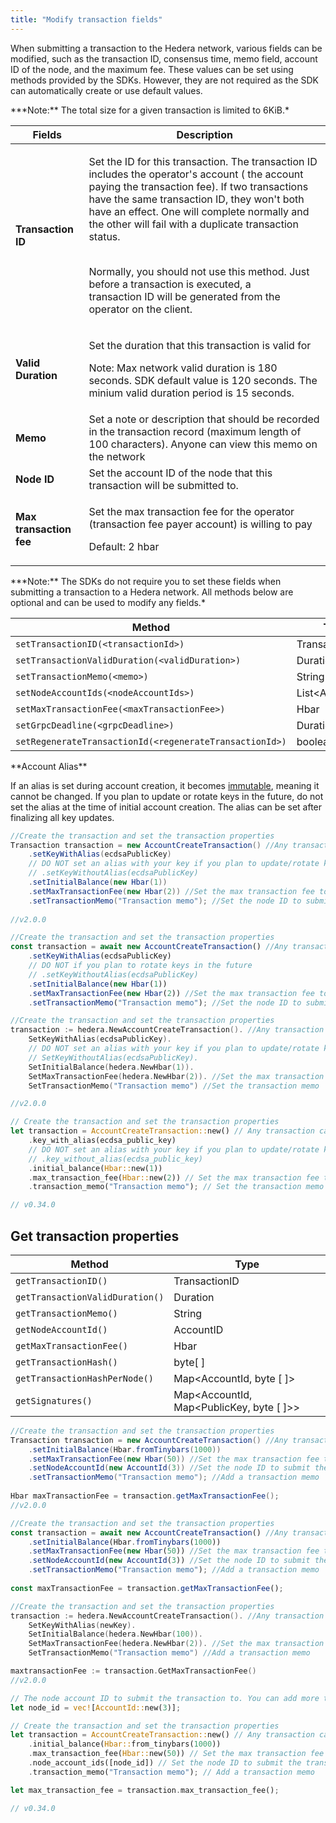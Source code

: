```yaml
---
title: "Modify transaction fields"
---
```



When submitting a transaction to the Hedera network, various fields can be modified, such as the transaction ID, consensus time, memo field, account ID of the node, and the maximum fee. These values can be set using methods provided by the SDKs. However, they are not required as the SDK can automatically create or use default values.

<Info>
***Note:** The total size for a given transaction is limited to 6KiB.*
</Info>

| **Fields**              | **Description**                                                                                                                                                                                                                                                                                                                                                                                                                                                                   |
| ----------------------- | --------------------------------------------------------------------------------------------------------------------------------------------------------------------------------------------------------------------------------------------------------------------------------------------------------------------------------------------------------------------------------------------------------------------------------------------------------------------------------- |
| **Transaction ID**      | <p>Set the ID for this transaction. The transaction ID includes the operator's account ( the account paying the transaction fee). If two transactions have the same transaction ID, they won't both have an effect. One will complete normally and the other will fail with a duplicate transaction status.</p><p><br/>Normally, you should not use this method. Just before a transaction is executed, a<br/>transaction ID will be generated from the operator on the client.</p> |
| **Valid Duration**      | <p>Set the duration that this transaction is valid for</p><p>Note: Max network valid duration is 180 seconds. SDK default value is 120 seconds. The minium valid duration period is 15 seconds.</p>                                                                                                                                                                                                                                                                               |
| **Memo**                | Set a note or description that should be recorded in the transaction record (maximum length of 100 characters). Anyone can view this memo on the network                                                                                                                                                                                                                                                                                                                          |
| **Node ID**             | Set the account ID of the node that this transaction will be submitted to.                                                                                                                                                                                                                                                                                                                                                                                                        |
| **Max transaction fee** | <p>Set the max transaction fee for the operator (transaction fee payer account) is willing to pay</p><p>Default: 2 hbar</p>                                                                                                                                                                                                                                                                                                                                                       |

<Info>
***Note:** The SDKs do not require you to set these fields when submitting a transaction to a Hedera network. All methods below are optional and can be used to modify any fields.*
</Info>

<table><thead><tr><th>Method</th><th>Type</th></tr></thead><tbody><tr><td><code>setTransactionID(&#x3C;transactionId>)</code></td><td>TransactionID</td></tr><tr><td><code>setTransactionValidDuration(&#x3C;validDuration>)</code></td><td>Duration</td></tr><tr><td><code>setTransactionMemo(&#x3C;memo>)</code></td><td>String</td></tr><tr><td><code>setNodeAccountIds(&#x3C;nodeAccountIds>)</code></td><td>List&#x3C;AccountId></td></tr><tr><td><code>setMaxTransactionFee(&#x3C;maxTransactionFee>)</code></td><td>Hbar</td></tr><tr><td><code>setGrpcDeadline(&#x3C;grpcDeadline>)</code></td><td>Duration</td></tr><tr><td><code>setRegenerateTransactionId(&#x3C;regenerateTransactionId>)</code></td><td>boolean</td></tr></tbody></table>

<Warning>
**Account Alias**

If an alias is set during account creation, it becomes [immutable](/hedera/support-and-community/glossary#immutability), meaning it cannot be changed. If you plan to update or rotate keys in the future, do not set the alias at the time of initial account creation. The alias can be set after finalizing all key updates.
</Warning>

<CodeGroup>

```java Java
//Create the transaction and set the transaction properties
Transaction transaction = new AccountCreateTransaction() //Any transaction can be applied here
    .setKeyWithAlias(ecdsaPublicKey)
    // DO NOT set an alias with your key if you plan to update/rotate keys in the future, Use .setKeyWithoutAlias instead 
    // .setKeyWithoutAlias(ecdsaPublicKey)
    .setInitialBalance(new Hbar(1))
    .setMaxTransactionFee(new Hbar(2)) //Set the max transaction fee to 2 hbar
    .setTransactionMemo("Transaction memo"); //Set the node ID to submit the transaction to
    
//v2.0.0
```


```javascript JavaScript
//Create the transaction and set the transaction properties
const transaction = await new AccountCreateTransaction() //Any transaction can be applied here
    .setKeyWithAlias(ecdsaPublicKey)
    // DO NOT if you plan to rotate keys in the future
    // .setKeyWithoutAlias(ecdsaPublicKey)
    .setInitialBalance(new Hbar(1))
    .setMaxTransactionFee(new Hbar(2)) //Set the max transaction fee to 2 hbar
    .setTransactionMemo("Transaction memo"); //Set the node ID to submit the transaction to
```


```go Go
//Create the transaction and set the transaction properties
transaction := hedera.NewAccountCreateTransaction(). //Any transaction can be applied here
    SetKeyWithAlias(ecdsaPublicKey).
    // DO NOT set an alias with your key if you plan to update/rotate keys in the future, Use .SetKeyWithoutAlias instead 
    // SetKeyWithoutAlias(ecdsaPublicKey).
    SetInitialBalance(hedera.NewHbar(1)).
    SetMaxTransactionFee(hedera.NewHbar(2)). //Set the max transaction fee to 2 hbar
    SetTransactionMemo("Transaction memo") //Set the transaction memo

//v2.0.0 
```


```rust Rust
// Create the transaction and set the transaction properties
let transaction = AccountCreateTransaction::new() // Any transaction can be applied here
    .key_with_alias(ecdsa_public_key)
    // DO NOT set an alias with your key if you plan to update/rotate keys in the future, Use .key_without_alias instead
    // .key_without_alias(ecdsa_public_key)
    .initial_balance(Hbar::new(1))
    .max_transaction_fee(Hbar::new(2)) // Set the max transaction fee to 2 hbar
    .transaction_memo("Transaction memo"); // Set the transaction memo

// v0.34.0
```

</CodeGroup>

## Get transaction properties

<table><thead><tr><th>Method</th><th>Type</th></tr></thead><tbody><tr><td><code>getTransactionID()</code></td><td>TransactionID</td></tr><tr><td><code>getTransactionValidDuration()</code></td><td>Duration</td></tr><tr><td><code>getTransactionMemo()</code></td><td>String</td></tr><tr><td><code>getNodeAccountId()</code></td><td>AccountID</td></tr><tr><td><code>getMaxTransactionFee()</code></td><td>Hbar</td></tr><tr><td><code>getTransactionHash()</code></td><td>byte[ ]</td></tr><tr><td><code>getTransactionHashPerNode()</code></td><td>Map&#x3C;AccountId, byte [ ]></td></tr><tr><td><code>getSignatures()</code></td><td>Map&#x3C;AccountId, Map&#x3C;PublicKey, byte [ ]>></td></tr></tbody></table>

<CodeGroup>

```java Java
//Create the transaction and set the transaction properties
Transaction transaction = new AccountCreateTransaction() //Any transaction can be applied here
    .setInitialBalance(Hbar.fromTinybars(1000))
    .setMaxTransactionFee(new Hbar(50)) //Set the max transaction fee to 50 hbar
    .setNodeAccountId(new AccountId(3)) //Set the node ID to submit the transaction to
    .setTransactionMemo("Transaction memo"); //Add a transaction memo
    
Hbar maxTransactionFee = transaction.getMaxTransactionFee();
//v2.0.0
```


```javascript JavaScript
//Create the transaction and set the transaction properties
const transaction = await new AccountCreateTransaction() //Any transaction can be applied here
    .setInitialBalance(Hbar.fromTinybars(1000))
    .setMaxTransactionFee(new Hbar(50)) //Set the max transaction fee to 50 hbar
    .setNodeAccountId(new AccountId(3)) //Set the node ID to submit the transaction to
    .setTransactionMemo("Transaction memo"); //Add a transaction memo
    
const maxTransactionFee = transaction.getMaxTransactionFee();
```


```go Go
//Create the transaction and set the transaction properties
transaction := hedera.NewAccountCreateTransaction(). //Any transaction can be applied here
    SetKeyWithAlias(newKey).
    SetInitialBalance(hedera.NewHbar(100)).
    SetMaxTransactionFee(hedera.NewHbar(2)). //Set the max transaction fee to 2 hbar
    SetTransactionMemo("Transaction memo") //Add a transaction memo

maxtransactionFee := transaction.GetMaxTransactionFee()
//v2.0.0         
```


```rust Rust
// The node account ID to submit the transaction to. You can add more than 1 node account ID to the list
let node_id = vec![AccountId::new(3)];

// Create the transaction and set the transaction properties
let transaction = AccountCreateTransaction::new() // Any transaction can be applied here
    .initial_balance(Hbar::from_tinybars(1000))
    .max_transaction_fee(Hbar::new(50)) // Set the max transaction fee to 50 hbar
    .node_account_ids([node_id]) // Set the node ID to submit the transaction to
    .transaction_memo("Transaction memo"); // Add a transaction memo

let max_transaction_fee = transaction.max_transaction_fee();

// v0.34.0
```

</CodeGroup>
